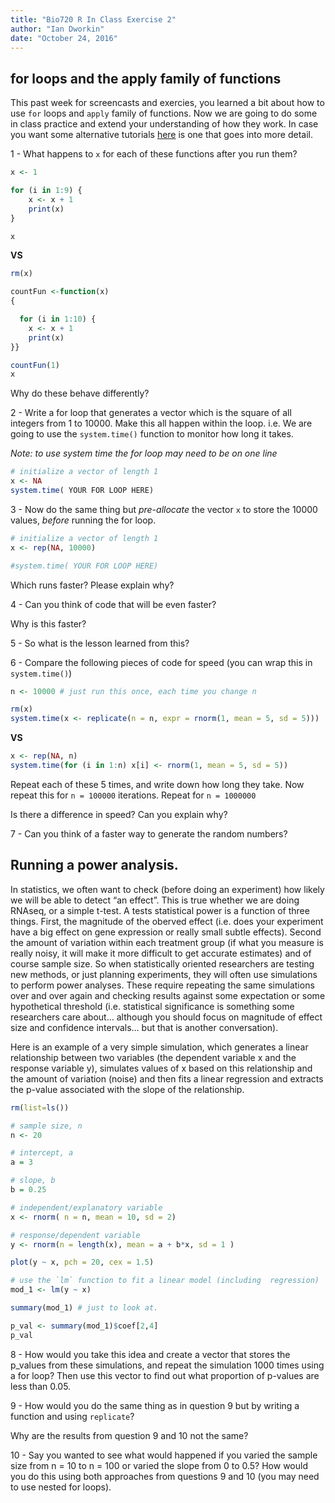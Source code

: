 ```yaml
---
title: "Bio720 R In Class Exercise 2"
author: "Ian Dworkin"
date: "October 24, 2016"
---
```


## for loops and the apply family of functions
This past week for screencasts and exercies, you learned a bit about how to use `for` loops and `apply` family of functions. Now we are going to do some in class practice and extend your understanding of how they work. In case you want some alternative tutorials [here](https://www.datacamp.com/community/tutorials/tutorial-on-loops-in-r#gs.FgFVHlY) is one that goes into more detail.

1 - What happens to `x` for each of these functions after you run them?

  ```r
  x <- 1

  for (i in 1:9) {
      x <- x + 1
      print(x)
  }

  x
  ```

  **VS**

  ```r
  rm(x)

  countFun <-function(x)
  {

    for (i in 1:10) {
      x <- x + 1
      print(x)
  }}

  countFun(1)
  x
  ```

  Why do these behave differently?


2 - Write a for loop that generates a vector which is the square of all integers from 1 to 10000. Make this all happen within the loop. i.e. We are going to use the `system.time()` function to monitor how long it takes.

  *Note: to use system time the for loop may need to be on one line*

  ```r
  # initialize a vector of length 1
  x <- NA
  system.time( YOUR FOR LOOP HERE)
  ```

3 - Now do the same thing but *pre-allocate* the vector `x` to store the 10000 values, *before* running the for loop.

```r
# initialize a vector of length 1
x <- rep(NA, 10000)

#system.time( YOUR FOR LOOP HERE)
```

  Which runs faster? Please explain why?

4 - Can you think of code that will be even faster?

  Why is this faster?

5 - So what is the lesson learned from this?

6 - Compare the following pieces of code for speed (you can wrap this in `system.time()`)

  ```r
  n <- 10000 # just run this once, each time you change n

  rm(x)
  system.time(x <- replicate(n = n, expr = rnorm(1, mean = 5, sd = 5)))
  ```

  **VS**

  ```r
  x <- rep(NA, n)
  system.time(for (i in 1:n) x[i] <- rnorm(1, mean = 5, sd = 5))
  ```

  Repeat each of these 5 times, and write down how long they take. Now repeat this for `n = 100000` iterations. Repeat for `n = 1000000`

  Is there a difference in speed? Can you explain why?

7 -  Can you think of a faster way to generate the random numbers?

## Running a power analysis.

In statistics, we often want to check (before doing an experiment) how likely we will be able to detect "an effect". This is true whether we are doing RNAseq, or a simple t-test. A tests statistical power is a function of three things. First, the magnitude of the oberved effect (i.e. does your experiment have a big effect on gene expression or really small subtle effects). Second the amount of variation within each treatment group (if what you measure is really noisy, it will make it more difficult to get accurate estimates) and of course sample size. So when statistically oriented researchers are testing new methods, or just planning experiments, they will often use simulations to perform power analyses.  These require repeating the same simulations over and over again and checking results against some expectation or some hypothetical threshold (i.e. statistical significance is something some researchers care about... although you should focus on magnitude of effect size and confidence intervals... but that is another conversation).

Here is an example of a very simple simulation, which generates a linear relationship between two variables (the dependent variable x and the response variable y), simulates values of x based on this relationship and the amount of variation (noise) and then fits a linear regression and extracts the p-value associated with the slope of the relationship.

```r
rm(list=ls())

# sample size, n
n <- 20

# intercept, a
a = 3

# slope, b
b = 0.25

# independent/explanatory variable
x <- rnorm( n = n, mean = 10, sd = 2)

# response/dependent variable
y <- rnorm(n = length(x), mean = a + b*x, sd = 1 )

plot(y ~ x, pch = 20, cex = 1.5)

# use the `lm` function to fit a linear model (including  regression)
mod_1 <- lm(y ~ x)

summary(mod_1) # just to look at.

p_val <- summary(mod_1)$coef[2,4]
p_val
```

8 - How would you take this idea and create a vector that stores the p_values from these simulations, and repeat the simulation 1000 times using a for loop? Then use this vector to find out what proportion of p-values are less than 0.05.

9 -  How would you do the same thing as in question 9 but by writing a function and using `replicate`?

Why are the results from question 9 and 10 not the same?

10 - Say you wanted to see what would happened if you varied the sample size from n = 10 to n = 100 or varied the slope from 0 to 0.5? How would you do this using both approaches from questions 9 and 10 (you may need to use nested for loops).
